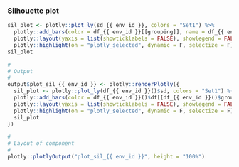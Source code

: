 
### Silhouette plot

<!-- Component created on {{ date }} -->

```r
sil_plot <- plotly::plot_ly(sd_{{ env_id }}, colors = "Set1") %>%
  plotly::add_bars(color = df_{{ env_id }}[[grouping]], name = df_{{ env_id }}[[grouping]], orientation = 'h', mode = "bar", y = ~cell, x = ~silhouette) %>%
  plotly::layout(yaxis = list(showticklabels = FALSE), showlegend = FALSE) %>%
  plotly::highlight(on = "plotly_selected", dynamic = F, selectize = F)
sil_plot
```

```r
#
# Output
#
output$plot_sil_{{ env_id }} <- plotly::renderPlotly({
  sil_plot <- plotly::plot_ly(df_{{ env_id }}()$sd, colors = "Set1") %>%
  plotly::add_bars(color = df_{{ env_id }}()$df[[df_{{ env_id }}()$grouping]], name = df_{{ env_id }}()$df[[df_{{ env_id }}()$grouping]], orientation = 'h', mode = "bar", y = ~cell, x = ~silhouette) %>%
  plotly::layout(yaxis = list(showticklabels = FALSE), showlegend = FALSE) %>%
  plotly::highlight(on = "plotly_selected", dynamic = F, selectize = F)
  sil_plot
})

#
# Layout of component
#
plotly::plotlyOutput("plot_sil_{{ env_id }}", height = "100%")
```
